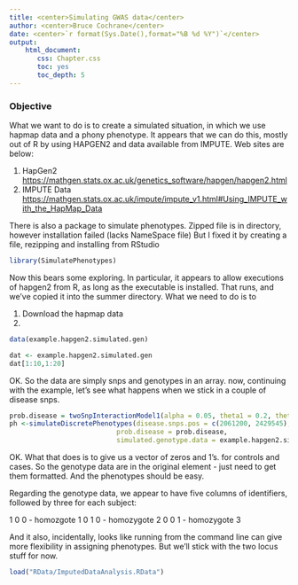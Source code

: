 ```yaml
---
title: <center>Simulating GWAS data</center>
author: <center>Bruce Cochrane</center>
date: <center>`r format(Sys.Date(),format="%B %d %Y")`</center>
output: 
    html_document:
       css: Chapter.css
       toc: yes
       toc_depth: 5
---
```

### Objective

What we want to do is to create a simulated situation, in which we use hapmap data and a phony phenotype.  It appears that we can do this, mostly out of R by using HAPGEN2 and data available from IMPUTE.  Web sites are below:

1.  HapGen2 [https://mathgen.stats.ox.ac.uk/genetics_software/hapgen/hapgen2.html](https://mathgen.stats.ox.ac.uk/genetics_software/hapgen/hapgen2.html)
2.  IMPUTE Data [https://mathgen.stats.ox.ac.uk/impute/impute_v1.html#Using_IMPUTE_with_the_HapMap_Data](https://mathgen.stats.ox.ac.uk/impute/impute_v1.html#Using_IMPUTE_with_the_HapMap_Data)

There is also a package to simulate phenotypes.  Zipped file is in directory, however installation failed (lacks NameSpace file)  But I fixed it by creating a file, rezipping and installing from RStudio

```r
library(SimulatePhenotypes)
```
Now this bears some exploring.  In particular,  it appears to allow executions of hapgen2 from R, as long as the executable is installed.  That runs, and we've copied it into the summer directory.  What we need to do is to

1. Download the hapmap data
2.  
```r
data(example.hapgen2.simulated.gen)
```
```r
dat <- example.hapgen2.simulated.gen
dat[1:10,1:20]
```
OK.  So the data are simply snps and genotypes in an array.  now, continuing with the example, let's see what happens when we stick in a couple of disease snps.
```r
prob.disease = twoSnpInteractionModel1(alpha = 0.05, theta1 = 0.2, theta2 = 0.3)
ph <-simulateDiscretePhenotypes(disease.snps.pos = c(2061200, 2429545),
                           prob.disease = prob.disease,
                           simulated.genotype.data = example.hapgen2.simulated.gen)
```
OK.  What that does is to give us a vector of zeros and 1's. for controls and cases.  So the genotype data are in the original element - just need to get them formatted.  And the phenotypes should be easy.

Regarding the genotype data, we appear to have five columns of identifiers, followed by three for each subject:

1 0 0 - homozgote 1
0 1 0 - homozygote 2
0 0 1 - homozygote 3

And it also, incidentally, looks like running from the command line can give more flexibility in assigning phenotypes.  But we'll stick with the two locus stuff for now.
```r
load("RData/ImputedDataAnalysis.RData")
```


